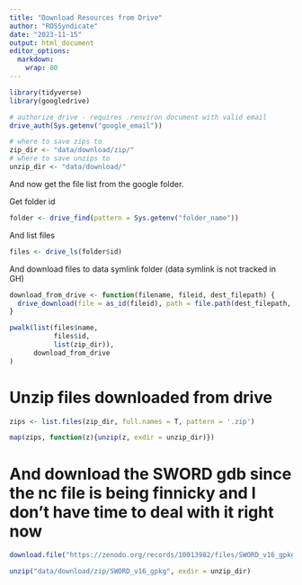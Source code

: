 ```yaml
---
title: "Download Resources from Drive"
author: "ROSSyndicate"
date: "2023-11-15"
output: html_document
editor_options: 
  markdown: 
    wrap: 80
---
```


```r
library(tidyverse)
library(googledrive)

# authorize drive - requires .renviron document with valid email
drive_auth(Sys.getenv("google_email"))

# where to save zips to
zip_dir <- "data/download/zip/"
# where to save unzips to
unzip_dir <- "data/download/"
```

And now get the file list from the google folder.

Get folder id
```r
folder <- drive_find(pattern = Sys.getenv("folder_name"))
```

And list files
```r
files <- drive_ls(folder$id)
```

And download files to data symlink folder (data symlink is not tracked in GH)
```r
download_from_drive <- function(filename, fileid, dest_filepath) {
  drive_download(file = as_id(fileid), path = file.path(dest_filepath, filename))
}

pwalk(list(files$name, 
           files$id, 
           list(zip_dir)),
      download_from_drive
)
```

# Unzip files downloaded from drive

```r
zips <- list.files(zip_dir, full.names = T, pattern = '.zip') 

map(zips, function(z){unzip(z, exdir = unzip_dir)})
```

# And download the SWORD gdb since the nc file is being finnicky and I don't have time to deal with it right now

```r
download.file("https://zenodo.org/records/10013982/files/SWORD_v16_gpkg.zip", method = "curl", destfile = "data/download/zip/SWORD_v16_gpkg")

unzip("data/download/zip/SWORD_v16_gpkg", exdir = unzip_dir)
```

